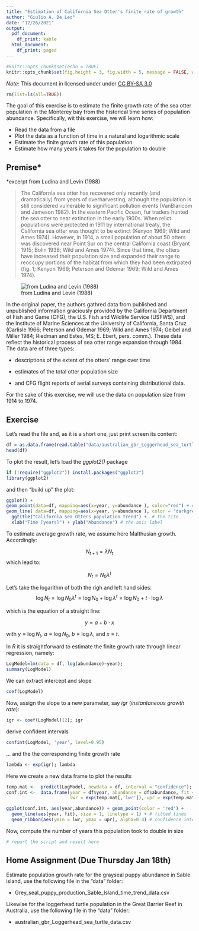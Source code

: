 ```yaml
---
title: "Estimation of California Sea Otter's finite rate of growth"
author: "Giulio A. De Leo"
date: "12/26/2021"
output:
  pdf_document:
    df_print: kable
  html_document:
    df_print: paged
---
```


```r
#knitr::opts_chunk$set(echo = TRUE)
knitr::opts_chunk$set(fig.height = 3, fig.width = 5, message = FALSE, warning = FALSE)

```

*Note*: This document in licensed under under [CC BY-SA 3.0](https://creativecommons.org/licenses/by-sa/3.0/deed.en "CC BY-SA Licence")

```r
rm(list=ls(all=TRUE)) 
```

The goal of this exercise is to estimate the finite growth rate of the sea otter population in the Monterey bay from the historical time series of population abundance. Specifically, wit this exercise, we will learn how:

-   Read the data from a file
-   Plot the data as a function of time in a natural and logarithmic scale
-   Estimate the finite growth rate of this population
-   Estimate how many years it takes for the population to double

## Premise\*

\*excerpt from Ludina and Levin (1988)

> The California sea otter has recovered only recently (and dramatically) from years of overharvesting, although the population is still considered vulnerable to significant pollution events (VanBlaricom and Jameson 1982). In the eastern Pacific Ocean, fur traders hunted the sea otter to near extinction in the early 1900s. When relict populations were protected in 1911 by international treaty, the California sea otter was thought to be extinct (Kenyon 1969; Wild and Ames 1974). However, in 1914, a small population of about 50 otters was discovered near Point Sur on the central California coast (Bryant 1915; Bolin 1938; Wild and Ames 1974). Since that time, the otters have increased their population size and expanded their range to reoccupy portions of the habitat from which they had been extirpated (fig. 1; Kenyon 1969; Peterson and Odemar 1969; Wild and Ames 1974).

![from Ludina and Levin (1988)](Fig_1_Lubina_Levin_1988_California_Sea_Otter.png)

In the original paper, the authors gathred data from published and unpublished information graciously provided by the California Department of Fish and Game (CFG), the U.S. Fish and Wildlife Service (USFWS), and the Institute of Marine Sciences at the University of California, Santa Cruz (Carlisle 1966; Peterson and Odemar 1969; Wild and Ames 1974; Geibel and Miller 1984; Riedman and Estes, MS; E. Ebert, pers. comm.). These data reflect the historical process of sea otter range expansion through 1984. The data are of three types:

-   descriptions of the extent of the otters' range over time

-   estimates of the total otter population size

-   and CFG flight reports of aerial surveys containing distributional data.

For the sake of this exercise, we will use the data on population size from 1914 to 1974.

## Exercise

Let's read the file and, as it is a short one, just print screen its content:

```r
df = as.data.frame(read.table("data/australian_gbr_Loggerhead_sea_turtle_data.csv", sep=",", header=T, na.string="-9.99"))
head(df)
```

To plot the result, let's load the *ggplot2()* package

```r
if (!require("ggplot2")) install.packages("ggplot2")
library(ggplot2)
```

and then "build up" the plot:

```r
ggplot() +
geom_point(data=df, mapping=aes(x=year, y=abundance ), color="red") + #the red points
geom_line( data=df, mapping=aes(x=year, y=abundance ), color = "darkgrey", linetype=3) + # a dotted line
  ggtitle("California Sea Otters population trend") +  # the tite
  xlab("Time [years]") + ylab("Abundance") # the axis label

```

To estimate average growth rate, we assume here Malthusian growth. Accordingly:

$$
N_{t+1} = {\lambda}N_t
$$ which lead to:

$$
N_{t} = N_0 {\lambda}^t
$$

Let's take the logarithm of both the righ and left hand sides: $$
{\log N_{t}} = {\log N_0 {\lambda}^t} = {\log N_0} + {\log {\lambda}^t} = {\log N_0} + t \cdot {\log {\lambda}}
$$

which is the equation of a straight line:

$$
 y = a + b \cdot x
$$

with $y \equiv {\log N_{t}}$, $a \equiv {\log N_{0}}$, $b \equiv {\log {\lambda}}$, and $x \equiv t$.

In *R* it is straightforward to estimate the finite growth rate through linear regression, namely:

```r
LogModel=lm(data = df, log(abundance)~year); 
summary(LogModel)
```

We can extract intercept and slope

```r
coef(LogModel)
```

Now, assign the slope to a new parameter, say *igr* (*instantaneous growth rate*):

```r
igr <- coef(LogModel)[2]; igr
```

derive confident intervals

```r
confint(LogModel, 'year', level=0.95)
```

... and the the corresponding finite growth rate

```r
lambda <- exp(igr); lambda
```

Here we create a new data frame to plot the results

```r

temp.mat <-  predict(LogModel, newdata = df, interval = "confidence"); as.data.frame(temp.mat)
conf.int <-  data.frame(year = df$year, abundance = df$abundance, fit = exp(fitted(LogModel)), 
                        lwr = exp(temp.mat[,'lwr']), upr = exp(temp.mat[,'upr']) ); conf.int

```

```r

ggplot(conf.int, aes(year,abundance)) + geom_point(color = 'red') +
  geom_line(aes(year, fit), size = 1, linetype = 1) + # fitted lines
  geom_ribbon(aes(ymin = lwr, ymax = upr), alpha=0.4) # confidence intervals

```

Now, compute the number of years this population took to double in size

```r
# report the script and result here

```

## Home Assignment (Due Thursday Jan 18th)

Estimate population growth rate for the grayseal puppy abundance in Sable island, use the following file in the "data" folder:

-   Grey_seal_puppy_production_Sable_Island_time_trend_data.csv

Likewise for the loggerhead turtle population in the Great Barrier Reef in Australia, use the following file in the "data" folder:

-   australian_gbr_Loggerhead_sea_turtle_data.csv
